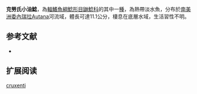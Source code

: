 {{Speciesbox
| name = 克勞氏小油鯰
| image = 
| image_width = 250px
| status = NE
| status_system = IUCN3.1
| genus = Pimelodella
| species = cruxenti
| authority = [[Fernández-Yépez|Fernández-Yépez]], 1950
| synonyms = 
}}

'''克勞氏小油鯰'''，為[[輻鰭魚綱|輻鰭魚綱]][[鯰形目|鯰形目]][[鼬鯰科|鼬鯰科]]的其中一[[種|種]]，為熱帶淡水魚，分布於[[南美洲|南美洲]][[委內瑞拉|委內瑞拉]]Autana河流域，體長可達11.1公分，棲息在底層水域，生活習性不明。

==参考文献==
*{{FishBase_species|genus=Pimelodella|species=cruxenti|year=2015|month=6}}

== 扩展阅读 ==
{{refbegin}}
{{wikispecies-inline|Pimelodella cruxenti|克勞氏小油鯰}}
{{refend}}
{{Taxonbar|from=Q6417781}}

[[Category:小油鯰屬|cruxenti]]